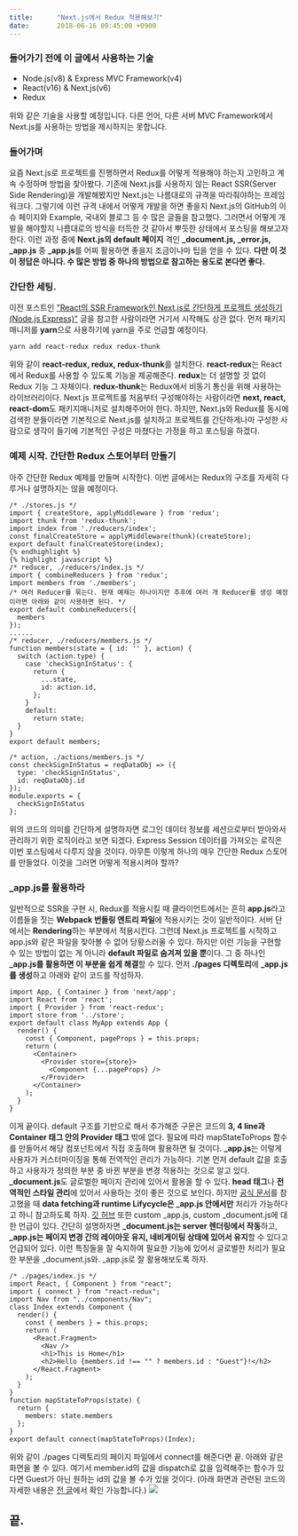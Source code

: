 ```yaml
---
title:		"Next.js에서 Redux 적용해보기"
date:		2018-06-16 09:45:00 +0900
---
```


<h3>들어가기 전에 이 글에서 사용하는 기술</h3>
<ul>
	<li>Node.js(v8) & Express MVC Framework(v4)</li>
	<li>React(v16) & Next.js(v6)</li>
	<li>Redux</li>
</ul>
<p>
위와 같은 기술을 사용할 예정입니다. 다른 언어, 다른 서버 MVC Framework에서 Next.js를 사용하는 방법을 제시하지는 못합니다.
</p>
<h3>들어가며</h3>
<p>
	요즘 Next.js로 프로젝트를 진행하면서 Redux를 어떻게 적용해야 하는지 고민하고 계속 수정하며 방법을 찾아봤다.
	기존에 Next.js를 사용하지 않는 React SSR(Server Side Rendering)을 개발해봤지만 Next.js는 나름대로의 규격을 따라줘야하는 프레임워크다.
	그렇기에 이런 규격 내에서 어떻게 개발을 하면 좋을지 Next.js의 GitHub의 이슈 페이지와 Example, 국내외 블로그 등 수 많은 글들을 참고했다.
	그러면서 어떻게 개발을 해야할지 나름대로의 방식을 터득한 것 같아서 뿌듯한 상태에서 포스팅을 해보고자 한다.
	이런 과정 중에 <b>Next.js의 default 페이지</b> 격인 <b>_document.js, _error.js, _app.js</b> 중 <b>_app.js</b>를 어찌 활용하면 좋을지 조금이나마 팁을 얻을 수 있다.
	<b>다만 이 것이 정답은 아니다. 수 많은 방법 중 하나의 방법으로 참고하는 용도로 본다면 좋다.</b>
</p>
<h3>간단한 세팅.</h3>
<p>
	이전 포스트인 <a href="/posts/2018-06/11-react-ssr-next-js">"React의 SSR Framework인 Next.js로 간단하게 프로젝트 생성하기(Node.js Express)"</a> 글을 참고한 사람이라면 거기서 시작해도 상관 없다.
	먼저 패키지 매니저를 <b>yarn</b>으로 사용하기에 yarn을 주로 언급할 예정이다.
</p>

```
yarn add react-redux redux redux-thunk
```

<p>
	위와 같이 <b>react-redux, redux, redux-thunk</b>를 설치한다.
	<b>react-redux</b>는 React에서 Redux를 사용할 수 있도록 기능을 제공해준다.
	<b>redux</b>는 더 설명할 것 없이 Redux 기능 그 자체이다.
	<b>redux-thunk</b>는 Redux에서 비동기 통신을 위해 사용하는 라이브러리이다.
	Next.js 프로젝트를 처음부터 구성해야하는 사람이라면 <b>next, react, react-dom</b>도 패키지매니저로 설치해주어야 한다.
	하지만, Next.js와 Redux를 동시에 검색한 분들이라면 기본적으로 Next.js를 설치하고 프로젝트를 간단하게나마 구성한 사람으로 생각이 들기에 기본적인 구성은 마쳤다는 가정을 하고 포스팅을 하겠다.
</p>
<h3>예제 시작. 간단한 Redux 스토어부터 만들기</h3>
<p>
	아주 간단한 Redux 예제를 만들며 시작한다.
	이번 글에서는 Redux의 구조를 자세히 다루거나 설명하지는 않을 예정이다.
</p>

```
/* ./stores.js */
import { createStore, applyMiddleware } from 'redux';
import thunk from 'redux-thunk';
import index from './reducers/index';
const finalCreateStore = applyMiddleware(thunk)(createStore);
export default finalCreateStore(index);
{% endhighlight %}
{% highlight javascript %}
/* reducer, ./reducers/index.js */
import { combineReducers } from 'redux';
import members from './members';
/* 여러 Reducer를 묶는다. 현재 예제는 하나이지만 추후에 여러 개 Reducer를 생성 예정이라면 아래와 같이 사용하면 된다. */
export default combineReducers({
  members
});
......
/* reducer, ./reducers/members.js */
function members(state = { id: '' }, action) {
  switch (action.type) {
    case 'checkSignInStatus': {
      return {
        ...state,
        id: action.id,
      };
    }
    default:
      return state;
  }
}
export default members;
```

```
/* action, ./actions/members.js */
const checkSignInStatus = reqDataObj => ({
  type: 'checkSignInStatus',
  id: reqDataObj.id
});
module.exports = {
  checkSignInStatus
};
```

<p>
	위의 코드의 의미를 간단하게 설명하자면 로그인 데이터 정보를 세션으로부터 받아와서 관리하기 위한 로직이라고 보면 되겠다.
	Express Session 데이터를 가져오는 로직은 이번 포스팅에서 다루지 않을 것이다.
	아무튼 이렇게 하나의 매우 간단한 Redux 스토어를 만들었다.
	이것을 그러면 어떻게 적용시켜야 할까?
</p>
<h3>_app.js를 활용하라</h3>
<p>
	일반적으로 SSR을 구현 시, Redux를 적용시킬 때 클라이언트에서는 흔히 <b>app.js</b>라고 이름들을 짓는 <b>Webpack 번들링 엔트리 파일</b>에 적용시키는 것이 일반적이다.
	서버 단에서는 <b>Rendering</b>하는 부분에서 적용시킨다.
	그런데 Next.js 프로젝트를 시작하고 app.js와 같은 파일을 찾아볼 수 없어 당황스러울 수 있다.
	하지만 이런 기능을 구현할 수 있는 방법이 없는 게 아니라 <b>default 파일로 숨겨져 있을 뿐</b>이다.
	그 중 하나인 <b>_app.js를 활용하면 이 부분을 쉽게 해결</b>할 수 있다.
	먼저 <b>./pages 디렉토리</b>에 <b>_app.js를 생성</b>하고 아래와 같이 코드를 작성하자.
</p>

```
import App, { Container } from 'next/app';
import React from 'react';
import { Provider } from 'react-redux';
import store from '../store';
export default class MyApp extends App {
  render() {
    const { Component, pageProps } = this.props;
    return (
      <Container>
        <Provider store={store}>
          <Component {...pageProps} />
        </Provider>
      </Container>
    );
  }
}
```

<p>
	이게 끝이다.
	default 구조를 기반으로 해서 추가해준 구문은 코드의 <b>3, 4 line과 Container 태그 안의 Provider 태그</b> 밖에 없다.
	필요에 따라 mapStateToProps 함수를 만들어서 해당 컴포넌트에서 직접 호출하며 활용하면 될 것이다.
	<b>_app.js</b>는 이렇게 사용자가 커스터마이징을 통해 전역적인 관리가 가능하다.
	기본 먼저 default 값을 호출하고 사용자가 정의한 부분 중 바뀐 부분을 변경 적용하는 것으로 알고 있다.
	<b>_document.js</b>도 글로벌한 페이지 관리에 있어서 활용을 할 수 있다.
	<b>head 태그</b>나 <b>전역적인 스타일 관리</b>에 있어서 사용하는 것이 좋은 것으로 보인다.
	하지만 <a target="_blank" href="https://zeit.co/blog/next6#app-component">공식 문서</a>를 참고했을 때 <b>data fetching과 runtime Lifycycle은 _app.js 안에서만</b> 처리가 가능하다고 하니 참고하도록 하자.
	<a target="_blank" href="https://github.com/zeit/next.js#custom-app">깃 허브</a> 또한 custom _app.js, custom _document.js에 대한 언급이 있다.
	간단히 설명하자면 <b>_document.js는 server 렌더링에서 작동</b>하고, <b>_app.js는 페이지 변경 간의 레이아웃 유지, 네비게이팅 상태에 있어서 유지</b>할 수 있다고 언급되어 있다.
	이런 특징들을 잘 숙지하여 필요한 기능에 있어서 글로벌한 처리가 필요한 부분을 _document.js와. _app.js로 잘 활용해보도록 하자.
</p>

```
/* ./pages/index.js */
import React, { Component } from "react";
import { connect } from "react-redux";
import Nav from "../components/Nav";
class Index extends Component {
  render() {
    const { members } = this.props;
    return (
      <React.Fragment>
        <Nav />
        <h1>This is Home</h1>
        <h2>Hello {members.id !== "" ? members.id : "Guest"}!</h2>
      </React.Fragment>
    );
  }
}
function mapStateToProps(state) {
  return {
    members: state.members
  };
}
export default connect(mapStateToProps)(Index);
```

<p>
	위와 같이 ./pages 디렉토리의 페이지 파일에서 connect를 해준다면 끝.
	아래와 같은 화면을 볼 수 있다.
	여기서 member.id의 값을 dispatch로 값을 입력해주는 함수가 있다면 Guest가 아닌 원하는 id의 값을 볼 수가 있을 것이다.
	(아래 화면과 관련된 코드의 자세한 내용은 <a href="/posts/2018/06/11/react-ssr-next-js">전 글</a>에서 확인 가능합니다.)
	<img src='/2018/06/16/next-js-redux/home.png'/>
</p>
<h2>끝.</h2>
